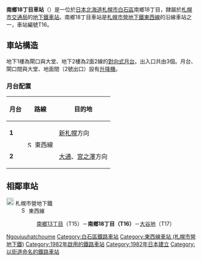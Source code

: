 {{NoteTA |G1=Railway |G2=Transport
|1=zh-cn:地铁; zh-hk:地鐵; zh-mo:地鐵; zh-sg:地铁; zh-tw:地下鐵;
|2=zh-hans:南乡18丁目站; zh-hk:南鄉18丁目站; zh-tw:南鄉18丁目車站;
}}
{{日本車站資訊
|公司色    = orange
|文字色  = 
|站名    = 南鄉18丁目站
|圖片    = <!-- 檔案不存在 Nangoh18chohme Station.jpg -->|250px|center 
|pxl    = 300px
|圖片說明= 2號出入口
|日文原名= 南郷18丁目
|平假名= なんごうじゅうはっちょうめ
|羅馬拼音= Nangō jūhatchōme
|前一站  = T15 [[南鄉13丁目站|南鄉13丁目]]
|前一站距離   = 1.2
|後一站距離   = 1.5
|後一站  = [[大谷地站|大谷地]] T17
|電報略號= 
|車站編號  =  {{車站編號c|orange|T16}}
|所屬公司= [[File:ST_Logo.svg|20px]] [[札幌市交通局|札幌市交通局]]
|所屬路線= [[File:Subway_SapporoTozai.svg|15px]] [[札幌市營地下鐵東西線|札幌市營地下鐵東西線]]
|距離  = 16.4
|起點站  = [[宮之澤站|宮之澤]]
|所在地  = [[札幌市|札幌市]][[白石區|白石區]]南鄉通18丁目南
|車站構造  = [[地底車站|地底車站]]
|月台配置  = 2面2線
|啟用年月日= 1982年（昭和57年）3月21日 
|廢站年月日= 
|乘客人數= 10,142
|統計年度= 2014年度
|轉車    =
|備註    = 
}}
'''南鄉18丁目車站'''（{{jpn|j=南郷18丁目駅|hg=なんごうじゅうはっちょうめえき|rm=Nangō-jūhatchōme eki|f=y}}）是一位於[[日本|日本]][[北海道|北海道]][[札幌市|札幌市]][[白石區|白石區]]南鄉18丁目，隸屬於[[札幌市交通局|札幌市交通局]]的[[鐵路車站|地下鐵車站]]。南鄉18丁目車站是[[札幌市營地下鐵東西線|札幌市營地下鐵東西線]]的沿線車站之一，車站編號T16。

== 車站構造 ==
地下1樓為閘口與大堂、地下2樓為2面2線的[[對向式月台|對向式月台]]。出入口共由3個。月台、閘口間與大堂、地面間（2號出口）設有[[升降機|升降機]]。
=== 月台配置 ===
{| class=wikitable
|-
!月台!!路線!!目的地
|-
|'''1'''
|rowspan=2|[[File:Subway_SapporoTozai.svg|15px]] 東西線
|[[新札幌站_(札幌市營地下鐵)|新札幌]]方向
|-
|'''2'''
|[[大通站_(北海道)|大通]]、[[宮之澤站|宮之澤]]方向
|}

== 相鄰車站 ==
; [[File:ST_Logo.svg|20px]] 札幌市營地下鐵
: [[File:Subway_SapporoTozai.svg|15px]] 東西線
:: [[南鄉13丁目站|南鄉13丁目]]（T15）－'''南鄉18丁目（T16）'''－[[大谷地站|大谷地]]（T17）

{{東西線 (札幌市營地下鐵)}}
{{japan-rail-stub}}
{{鐵路車站小作品}}
{{DEFAULTSORT:Nango-juhatchome}}
[[Category:日本鐵路車站_Na|Ngoujuuhatchoume]]
[[Category:白石區鐵路車站|Category:白石區鐵路車站]]
[[Category:東西線車站_(札幌市營地下鐵)|Category:東西線車站 (札幌市營地下鐵)]]
[[Category:1982年啟用的鐵路車站|Category:1982年啟用的鐵路車站]]
[[Category:1982年日本建立|Category:1982年日本建立]]
[[Category:以街道命名的鐵路車站|Category:以街道命名的鐵路車站]]